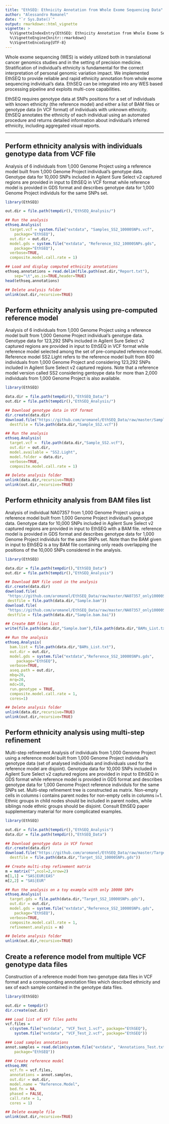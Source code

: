 ```yaml
---
title: "EthSEQ: Ethnicity Annotation from Whole Exome Sequencing Data"
author: "Alessandro Romanel"
date: "`r Sys.Date()`"
output: rmarkdown::html_vignette
vignette: >
  %\VignetteIndexEntry{EthSEQ: Ethnicity Annotation from Whole Exome Sequencing Data}
  %\VignetteEngine{knitr::rmarkdown}
  %\VignetteEncoding{UTF-8}
---
```


Whole exome sequencing (WES) is widely utilized both in translational cancer genomics studies and in the setting of precision medicine. Stratification of individual’s ethnicity is fundamental for the correct interpretation of personal genomic variation impact. We implemented EthSEQ to provide reliable and rapid ethnicity annotation from whole exome sequencing individual’s data. EthSEQ can be integrated into any WES based processing pipeline and exploits multi-core capabilities.

EthSEQ requires genotype data at SNPs positions for a set of individuals with known ethnicity (the reference model) and either a list of BAM files or genotype data (in VCF format) of individuals with unknown ethnicity. EthSEQ annotates the ethnicity of each individual using an automated procedure and returns detailed information
about individual’s inferred ethnicity, including aggregated visual reports. 

***

## Perform ethnicity analysis with individuals genotype data from VCF file

Analysis of 6 individuals from 1,000 Genome Project using a reference model built from 1,000 Genome Project individual's genotype data. Genotype data for 10,000 SNPs included in Agilent Sure Select v2 captured regions are provided in input to EthSEQ in VCF format while reference model is provided in GDS format and describes genotype data for 1,000 Genome Project individuls for the same SNPs set. 

```r
library(EthSEQ)

out.dir = file.path(tempdir(),"EthSEQ_Analysis/")

## Run the analysis
ethseq.Analysis(
  target.vcf = system.file("extdata", "Samples_SS2_10000SNPs.vcf",
	package="EthSEQ"),
  out.dir = out.dir,
  model.gds = system.file("extdata", "Reference_SS2_10000SNPs.gds",
	package="EthSEQ"),
  verbose=TRUE,
  composite.model.call.rate = 1)

## Load and display computed ethnicity annotations
ethseq.annotations = read.delim(file.path(out.dir,"Report.txt"),
	sep="\t",as.is=TRUE,header=TRUE)
head(ethseq.annotations)

## Delete analysis folder
unlink(out.dir,recursive=TRUE)
```

## Perform ethnicity analysis using pre-computed reference model

Analysis of 6 individuals from 1,000 Genome Project using a reference model built from 1,000 Genome Project individual's genotype data. Genotype data for 123,292 SNPs included in Agilent Sure Select v2 captured regions are provided in input to EthSEQ in VCF format while reference model selected among the set of pre-computed reference model. Reference model SS2.Light refers to the reference model built from 800 individuals from 1,000 Genome Project and considering 123,292 SNPs included in Agilent Sure Select v2 captured regions. Note that a reference model version called SS2 considering gentoype data for more than 2,000 individuals from 1,000 Genome Project is also available.

```r
library(EthSEQ)

data.dir = file.path(tempdir(),"EthSEQ_Data/")
out.dir = file.path(tempdir(),"EthSEQ_Analysis/")

## Download genotype data in VCF format
dir.create(data.dir)
download.file("https://github.com/aromanel/EthSEQ_Data/raw/master/Sample_SS2.vcf",
  destfile = file.path(data.dir,"Sample_SS2.vcf"))

## Run the analysis
ethseq.Analysis(
  target.vcf =  file.path(data.dir,"Sample_SS2.vcf"),
  out.dir = out.dir,
  model.available = "SS2.Light",
  model.folder = data.dir,
  verbose=TRUE,
  composite.model.call.rate = 1)

## Delete analysis folder
unlink(data.dir,recursive=TRUE)
unlink(out.dir,recursive=TRUE)
```

## Perform ethnicity analysis from BAM files list

Analysis of individual NA07357 from 1,000 Genome Project using a reference model built from 1,000 Genome Project individual's genotype data. Genotype data for 10,000 SNPs included in Agilent Sure Select v2 captured regions are provided in input to EthSEQ with a BAM file. reference model is provided in GDS format and describes genotype data for 1,000 Genome Project individuls for the same SNPs set. Note than the BAM given in input to EthSEQ is a toy BAM file containing only reads overlapping the positions of the 10,000 SNPs considered in the analysis.

```r
library(EthSEQ)

data.dir = file.path(tempdir(),"EthSEQ_Data")
out.dir = file.path(tempdir(),"EthSEQ_Analysis")

## Download BAM file used in the analysis
dir.create(data.dir)
download.file(
 "https://github.com/aromanel/EthSEQ_Data/raw/master/NA07357_only10000SNPs.bam",
 destfile = file.path(data.dir,"Sample.bam"))
download.file(
 "https://github.com/aromanel/EthSEQ_Data/raw/master/NA07357_only10000SNPs.bam.bai",
 destfile = file.path(data.dir,"Sample.bam.bai"))

## Create BAM files list 
write(file.path(data.dir,"Sample.bam"),file.path(data.dir,"BAMs_List.txt"))

## Run the analysis
ethseq.Analysis(
  bam.list = file.path(data.dir,"BAMs_List.txt"),
  out.dir = out.dir,
  model.gds = system.file("extdata","Reference_SS2_10000SNPs.gds",
     package="EthSEQ"),
  verbose=TRUE,
  aseq.path = out.dir,
  mbq=20,
  mrq=20,
  mdc=10,
  run.genotype = TRUE,
  composite.model.call.rate = 1,
  cores=1)

## Delete analysis folder
unlink(data.dir,recursive=TRUE)
unlink(out.dir,recursive=TRUE)
```

## Perform ethnicity analysis using multi-step refinement

Multi-step refinement Analysis of individuals from 1,000 Genome Project using a reference model built from 1,000 Genome Project individual's genotype data (set of analysed individuals and individuals used for the reference model are disjoint). Genotype data for 10,000 SNPs included in Agilent Sure Select v2 captured regions are provided in input to EthSEQ in GDS format while reference model is provided in GDS format and describes genotype data for 1,000 Genome Project reference individuls for the same SNPs set. Multi-step refinement tree is constructed as matrix. Non-empty cells in columns i contains parent nodes for non-empty cells in columns i+1. Ethnic groups in child nodes should be included in parent nodes, while siblings node ethnic groups should be disjoint. Consult EthSEQ paper supplementary material for more complicated examples.  

```r
library(EthSEQ)

out.dir = file.path(tempdir(),"EthSEQ_Analysis")
data.dir = file.path(tempdir(),"EthSEQ_Data")

## Download genotype data in VCF format
dir.create(data.dir)
download.file("https://github.com/aromanel/EthSEQ_Data/raw/master/Target_SS2_10000SNPs.gds",
  destfile = file.path(data.dir,"Target_SS2_10000SNPs.gds"))

## Create multi-step refinement matrix
m = matrix("",ncol=2,nrow=2)
m[1,1] = "SAS|EUR|EAS"
m[2,2] = "SAS|EUR"

## Run the analysis on a toy example with only 10000 SNPs
ethseq.Analysis(
  target.gds = file.path(data.dir,"Target_SS2_10000SNPs.gds"),
  out.dir = out.dir,
  model.gds = system.file("extdata","Reference_SS2_10000SNPs.gds",
	package="EthSEQ"),
  verbose=TRUE,
  composite.model.call.rate = 1,
  refinement.analysis = m)

## Delete analysis folder
unlink(out.dir,recursive=TRUE)
```

## Create a reference model from multiple VCF genotype data files

Construction of a reference model from two genotype data files in VCF format and a corresponding annotation files which described ethnicity and sex of each sample contained in the genotype data files.

```r
library(EthSEQ)

out.dir = tempdir()
dir.create(out.dir)

### Load list of VCF files paths
vcf.files = 
  c(system.file("extdata", "VCF_Test_1.vcf", package="EthSEQ"),
    system.file("extdata", "VCF_Test_2.vcf", package="EthSEQ"))

### Load samples annotations
annot.samples = read.delim(system.file("extdata", "Annotations_Test.txt",
	package="EthSEQ"))

### Create reference model
ethseq.RM(
  vcf.fn = vcf.files,
  annotations = annot.samples,
  out.dir = out.dir,
  model.name = "Reference.Model",
  bed.fn = NA,
  phased = FALSE,
  call.rate = 1,
  cores = 1)

## Delete example file
unlink(out.dir,recursive=TRUE)
```

